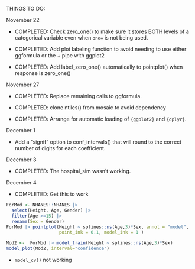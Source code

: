 THINGS TO DO:

November 22

- COMPLETED: Check zero_one() to make sure it stores BOTH levels of a categorical variable even when `one=` is not being used.

- COMPLETED: Add plot labeling function to avoid needing to use either ggformula or the + pipe with ggplot2

- COMPLETED: Add label_zero_one() automatically to pointplot() when response is zero_one()

November 27

- COMPLETED: Replace remaining calls to ggformula.

- COMPLETED: clone ntiles() from mosaic to avoid dependency

- COMPLETED: Arrange for automatic loading of `{ggplot2}` and `{dplyr}`.

December 1

- Add a "signif" option to conf_intervals() that will round to the correct number of digits for each coefficient.


December 3

- COMPLETED: The hospital_sim wasn't working. 

December 4

- COMPLETED: Get this to work

```r
ForMod <- NHANES::NHANES |>
  select(Height, Age, Gender) |>
  filter(Age >=15) |>
  rename(Sex = Gender)
ForMod |> pointplot(Height ~ splines::ns(Age,3)*Sex, annot = "model", 
                    point_ink = 0.1, model_ink = 1 )

Mod2 <-  ForMod |> model_train(Height ~ splines::ns(Age,3)*Sex) 
model_plot(Mod2, interval="confidence") 
```


- `model_cv()` not working

